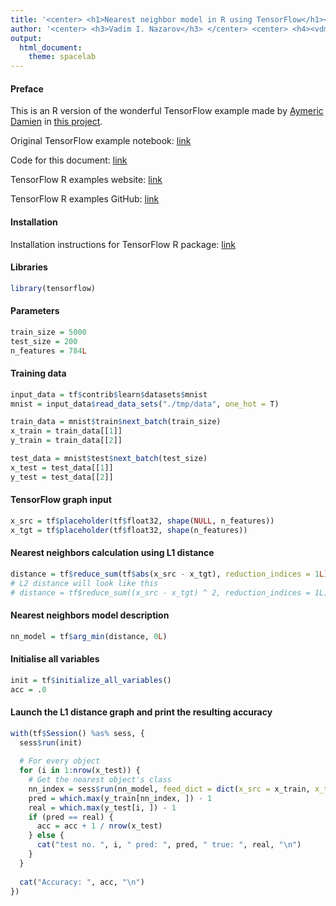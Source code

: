 ```yaml
---
title: '<center> <h1>Nearest neighbor model in R using TensorFlow</h1></center>'
author: '<center> <h3>Vadim I. Nazarov</h3> </center> <center> <h4><vdm.nazarov@gmail.com></h4> </center>'
output: 
  html_document: 
    theme: spacelab
---
```


#### Preface
This is an R version of the wonderful TensorFlow example made by [Aymeric Damien](https://github.com/aymericdamien) in [this project](https://github.com/aymericdamien/TensorFlow-Examples/).

Original TensorFlow example notebook: [link](https://github.com/aymericdamien/TensorFlow-Examples/blob/master/notebooks/2_BasicModels/nearest_neighbor.ipynb)

Code for this document: [link](https://github.com/vadimnazarov/tensorflow-r-examples/2_BasicModels/nearest_neighbor.Rmd)

TensorFlow R examples website: [link](https://vadimnazarov.github.io/tensorflow-r-examples/)

TensorFlow R examples GitHub: [link](https://github.com/vadimnazarov/tensorflow-r-examples/)

#### Installation
Installation instructions for TensorFlow R package: [link](https://rstudio.github.io/tensorflow/)

#### Libraries
```r
library(tensorflow)
```

#### Parameters
```r
train_size = 5000
test_size = 200
n_features = 784L
```

#### Training data
```r
input_data = tf$contrib$learn$datasets$mnist
mnist = input_data$read_data_sets("./tmp/data", one_hot = T)

train_data = mnist$train$next_batch(train_size)
x_train = train_data[[1]]
y_train = train_data[[2]]

test_data = mnist$test$next_batch(test_size)
x_test = test_data[[1]]
y_test = test_data[[2]]
```

#### TensorFlow graph input
```r
x_src = tf$placeholder(tf$float32, shape(NULL, n_features))
x_tgt = tf$placeholder(tf$float32, shape(n_features))
```

#### Nearest neighbors calculation using L1 distance
```r
distance = tf$reduce_sum(tf$abs(x_src - x_tgt), reduction_indices = 1L)
# L2 distance will look like this
# distance = tf$reduce_sum((x_src - x_tgt) ^ 2, reduction_indices = 1L)
```

#### Nearest neighbors model description
```r
nn_model = tf$arg_min(distance, 0L)
```

#### Initialise all variables
```r
init = tf$initialize_all_variables()
acc = .0
```

#### Launch the L1 distance graph and print the resulting accuracy
```r
with(tf$Session() %as% sess, {
  sess$run(init)
  
  # For every object
  for (i in 1:nrow(x_test)) {
    # Get the nearest object's class
    nn_index = sess$run(nn_model, feed_dict = dict(x_src = x_train, x_tgt = x_test[i,])) + 1
    pred = which.max(y_train[nn_index, ]) - 1
    real = which.max(y_test[i, ]) - 1
    if (pred == real) {
      acc = acc + 1 / nrow(x_test)
    } else {
      cat("test no. ", i, " pred: ", pred, " true: ", real, "\n")
    }
  }
  
  cat("Accuracy: ", acc, "\n")
})
```